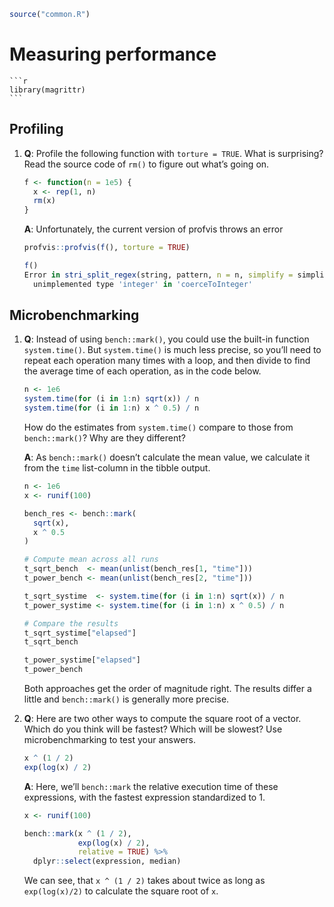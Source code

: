 ```r
source("common.R")
```

# Measuring performance

    ```r
    library(magrittr)
    ```

## Profiling

1. __[Q]{.Q}__: Profile the following function with `torture = TRUE`. What is surprising? Read the source code of `rm()` to figure out what's going on.

    ```r
    f <- function(n = 1e5) {
      x <- rep(1, n)
      rm(x)
    }
    ```

   __[A]{.started}__: Unfortunately, the current version of profvis throws an error

    ```r
    profvis::profvis(f(), torture = TRUE)
    
    f()
    Error in stri_split_regex(string, pattern, n = n, simplify = simplify,  : 
      unimplemented type 'integer' in 'coerceToInteger'
    ```

<!-- from `?profvis()`: `Toruture` triggers garbage collection after every torture memory allocation call. -->
<!-- not really sure, what is 'surprising' here. -->

## Microbenchmarking

1. __[Q]{.Q}__: Instead of using `bench::mark()`, you could use the built-in function `system.time()`. But `system.time()` is much less precise, so you'll need to repeat each operation many times with a loop, and then divide to find the average time of each operation, as in the code below.

    ```r
    n <- 1e6
    system.time(for (i in 1:n) sqrt(x)) / n
    system.time(for (i in 1:n) x ^ 0.5) / n
    ```
    
   How do the estimates from `system.time()` compare to those from `bench::mark()`? Why are they different?

   __[A]{.started}__:  As `bench::mark()` doesn't calculate the mean value, we calculate it from the `time` list-column in the tibble output. 

    ```r
    n <- 1e6
    x <- runif(100)
    
    bench_res <- bench::mark(
      sqrt(x), 
      x ^ 0.5
    )
    
    # Compute mean across all runs
    t_sqrt_bench  <- mean(unlist(bench_res[1, "time"]))
    t_power_bench <- mean(unlist(bench_res[2, "time"]))
    
    t_sqrt_systime  <- system.time(for (i in 1:n) sqrt(x)) / n
    t_power_systime <- system.time(for (i in 1:n) x ^ 0.5) / n
    
    # Compare the results
    t_sqrt_systime["elapsed"]
    t_sqrt_bench

    t_power_systime["elapsed"]
    t_power_bench
    ```

   Both approaches get the order of magnitude right. The results differ a little and `bench::mark()` is generally more precise. 

<!-- (TODO: Answer last part of the question: Why are the results different?) -->

2. __[Q]{.Q}__: Here are two other ways to compute the square root of a vector. Which do you think will be fastest? Which will be slowest? Use microbenchmarking to test your answers.

    ```r
    x ^ (1 / 2)
    exp(log(x) / 2)
    ```

   __[A]{.started}__: Here, we'll `bench::mark` the relative execution time of these expressions, with the fastest expression standardized to 1.

    ```r
    x <- runif(100)
    
    bench::mark(x ^ (1 / 2),
                exp(log(x) / 2),
                relative = TRUE) %>% 
      dplyr::select(expression, median)
    ```

   We can see, that `x ^ (1 / 2)` takes about twice as long as `exp(log(x)/2)` to calculate the square root of `x`.

<!-- TODO: Explain, why this is so. -->
